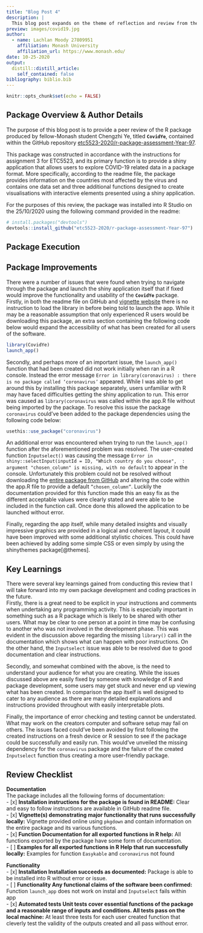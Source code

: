 ```yaml
---
title: "Blog Post 4"
description: |
  This blog post expands on the theme of reflection and review from the third blog post. While that post focused on a self-assessment, this one will expand into the area of peer review, the context of which will be the previously completed R package assessment for ETC5523.
preview: images/covid19.jpg
author:
  - name: Lachlan Moody 27809951
    affiliation: Monash University
    affiliation_url: https://www.monash.edu/
date: 10-25-2020
output:
  distill::distill_article:
    self_contained: false
bibliography: biblio.bib
---
```


```r
knitr::opts_chunk$set(echo = FALSE)
```

## Package Overview & Author Details
The purpose of this blog post is to provide a peer review of the R package produced by fellow-Monash student Chengzhi Ye, titled **`CovidYe`**, contained within the GitHub repository [etc5523-2020/r-package-assessment-Year-97](https://github.com/etc5523-2020/r-package-assessment-Year-97).   

This package was constructed in accordance with the instructions for assignment 3 for ETC5523, and its primary function is to provide a shiny application that allows users to explore COVID-19 related data in a package format. More specifically, according to the readme file, the package provides information on the countries most affected by the virus and contains one data set and three additional functions designed to create visualisations with interactive elements presented using a shiny application.  

For the purposes of this review, the package was installed into R Studio on the 25/10/2020 using the following command provided in the readme:

```r
# install.packages("devtools")
devtools::install_github("etc5523-2020/r-package-assessment-Year-97")
```

## Package Execution



## Package Improvements
There were a number of issues that were found when trying to navigate through the package and launch the shiny application itself that if fixed would improve the functionality and usability of the **`CovidYe`** package.  
Firstly, in both the readme file on GitHub and [vignette website]( https://etc5523-2020.github.io/r-package-assessment-Year-97/articles/COVID.html) there is no instruction to load the library in before being told to launch the app. While it may be a reasonable assumption that only experienced R users would be downloading this package, an extra section containing the following code below would expand the accessibility of what has been created for all users of the software.

```r
library(CovidYe)
launch_app()
```

Secondly, and perhaps more of an important issue, the `launch_app()` function that had been created did not work initially when ran in a R console. Instead the error message ` Error in library(coronavirus) : there is no package called ‘coronavirus’` appeared. While I was able to get around this by installing this package separately, users unfamiliar with R may have faced difficulties getting the shiny application to run. This error was caused as `library(coronavirus` was called within the app.R file without being imported by the package. To resolve this issue the package `coronavirus`  could’ve been added to the package dependencies using the following code below:

```r
usethis::use_package("coronavirus")
```


An additional error was encountered when trying to run the `launch_app()` function after the aforementioned problem was resolved. The user-created function `Inputselect()` was causing the message `Error in shiny::selectInput(inputId = ID, "Which country do you choose",  :  argument "chosen_column" is missing, with no default` to appear in the console. Unfortunately this problem could not be resolved without downloading the [entire package from GitHub](https://github.com/etc5523-2020/r-package-assessment-Year-97) and altering the code within the app.R file to provide a default `”chosen_column”`. Luckily the documentation provided for this function made this an easy fix as the different acceptable values were clearly stated and were able to be included in the function call. Once done this allowed the application to be launched without error.  

Finally, regarding the app itself, while many detailed insights and visually impressive graphics are provided in a logical and coherent layout, it could have been improved with some additional stylistic choices. This could have been achieved by adding some simple CSS or even simply by using the shinythemes package[@themes].



## Key Learnings
There were several key learnings gained from conducting this review that I will take forward into my own package development and coding practices in the future.  
Firstly, there is a great need to be explicit in your instructions and comments when undertaking any programming activity. This is especially important in something such as a R package which is likely to be shared with other users. What may be clear to one person at a point in time may be confusing to another who was not involved in the development phase. This was evident in the discussion above regarding the missing `library()` call in the documentation which shows what can happen with poor instructions. On the other hand, the `Inputselect` issue was able to be resolved due to good documentation and clear instructions.  

Secondly, and somewhat combined with the above, is the need to understand your audience for what you are creating. While the issues discussed above are easily fixed by someone with knowledge of R and package development, some users may get stuck and never end up viewing what has been created. In comparison the app itself is well designed to cater to any audience as there are many detailed explanations and instructions provided throughout with easily interpretable plots.  

Finally, the importance of error checking and testing cannot be understated. What may work on the creators computer and software setup may fail on others. The issues faced could’ve been avoided by first following the created instructions on a fresh device or R session to see if the package could be successfully and easily run. This would’ve unveiled the missing dependency for the `coronavirus` package and the failure of the created `Inputselect` function thus creating a more user-friendly package.


## Review Checklist {.appendix}
**Documentation**  
The package includes all the following forms of documentation:  
- [x] **Installation instructions for the package is found in README:** Clear and easy to follow instructions are available in GitHub readme file.     
- [x] **Vignette(s) demonstrating major functionality that runs successfully locally:** Vignette provided online using `pkgdown` and contain information on the entire package and its various functions.  
- [x] **Function Documentation for all exported functions in R help:** All functions exported by the package have some form of documentation.  
- [ ] **Examples for all exported functions in R Help that run successfully locally:** Examples for function `Easykable` and `coronavirus` not found  

**Functionality**  
- [x] **Installation Installation succeeds as documented:** Package is able to be installed into R without error or issue.  
- [ ] **Functionality Any functional claims of the software been confirmed:** Function `launch_app` does not work on instal and `Inputselect` fails within app  
- [x] **Automated tests Unit tests cover essential functions of the package and a reasonable range of inputs and conditions. All tests pass on the local machine:** At least three tests for each user created function that cleverly test the validity of the outputs created and all pass without error.